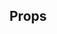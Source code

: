 


<Meta title="Web UI / Documentation / CheckboxGridGroup" />

<DocsHeader
  componentName="CheckboxGridGroup"
  figmaLink="https://www.figma.com/design/4FFYTLWJ2hQpj36JplQQUw/UW-Web-UI?node-id=910-9379"
  stories={Stories}
/>

<Canvas of={Stories.Workshop} sourceState="none" />

## Props

<ArgTypes of={Stories} />
